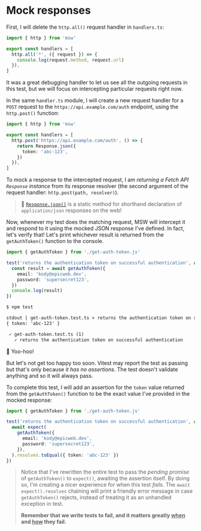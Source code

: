 # Mock responses

<EpicVideo url="https://www.epicweb.dev/workshops/mocking-techniques-in-vitest/network/mock-responses/solution" />

First, I will delete the `http.all()` request handler in `handlers.ts`:

```ts filename=handlers.ts remove=4-6
import { http } from 'msw'

export const handlers = [
  http.all('*', ({ request }) => {
    console.log(request.method, request.url)
  }),
]
```

It was a great debugging handler to let us see all the outgoing requests in this test, but we will focus on intercepting particular requests right now.

In the same `handler.ts` module, I will create a new request handler for a `POST` request to the `https://api.example.com/auth` endpoint, using the `http.post()` function:

```ts filename=handlers.ts lines=4-8
import { http } from 'msw'

export const handlers = [
  http.post('https://api.example.com/auth', () => {
    return Response.json({
      token: 'abc-123',
    })
  }),
]
```

To mock a response to the intercepted request, I am _returning a Fetch API `Response` instance_ from its response resolver (the second argument of the request handler: `http.post(path, resolver)`).

> :owl: [`Response.json()`](https://developer.mozilla.org/en-US/docs/Web/API/Response/json_static) is a static method for shorthand declaration of `application/json` responses on the web!

Now, whenever my test does the matching request, MSW will intercept it and respond to it using the mocked JSON response I've defined. In fact, let's verify that! Let's print whichever result is returned from the `getAuthToken()` function to the console.

```ts filename=get-auth-token.test.ts add=4,8
import { getAuthToken } from './get-auth-token.js'

test('returns the authentication token on successful authentication', async () => {
  const result = await getAuthToken({
    email: 'kody@epicweb.dev',
    password: 'supersecret123',
  })
  console.log(result)
})
```

```txt highlight=4
$ npm test

stdout | get-auth-token.test.ts > returns the authentication token on successful authentication
{ token: 'abc-123' }

 ✓ get-auth-token.test.ts (1)
   ✓ returns the authentication token on successful authentication
```

:tada: Yoo-hoo!

But let's not get too happy too soon. Vitest may report the test as passing but that's only because _it has no assertions_. The test doesn't validate anything and so it will always pass.

To complete this test, I will add an assertion for the `token` value returned from the `getAuthToken()` function to be the exact value I've provided in the mocked response:

```ts filename=get-auth-token.test.ts lines=9
import { getAuthToken } from './get-auth-token.js'

test('returns the authentication token on successful authentication', async () => {
  await expect(
    getAuthToken({
      email: 'kody@epicweb.dev',
      password: 'supersecret123',
    }),
  ).resolves.toEqual({ token: 'abc-123' })
})
```

> Notice that I've rewritten the entire test to pass the _pending promise_ of `getAuthToken()` to `expect()`, awaiting the assertion itself. By doing so, I'm creating a nicer experience for when this test _fails_. The `await expect().resolves` chaining will print a friendly error message in case `getAuthToken()` rejects, instead of treating it as an unhandled exception in test.
>
> **Remember that we write tests to fail, and it matters greatly <u>when</u> and <u>how</u> they fail.**
